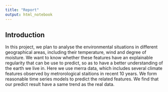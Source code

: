 ```yaml
---
title: "Report"
output: html_notebook
---
```


## Introduction

In this project, we plan to analyse the environmental situations in different geographical areas, including their temperature, wind and degree of moisture. We want to know whether these features have an explainable regularity that can be use to predict, so as to have a better understanding of the earth we live in. Here we use merra data, which includes several climate features observed by metrorological staitions in recent 10 years. We form reasonable time series models to predict the related features. We find that our predict result have a same trend as the real data.